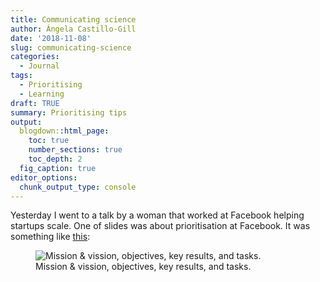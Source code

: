```yaml
---
title: Communicating science
author: Ángela Castillo-Gill
date: '2018-11-08'
slug: communicating-science
categories:
  - Journal
tags: 
  - Prioritising
  - Learning
draft: TRUE
summary: Prioritising tips 
output:
  blogdown::html_page:
    toc: true
    number_sections: true
    toc_depth: 2
  fig_caption: true
editor_options: 
  chunk_output_type: console
---
```


Yesterday I went to a talk by a woman that worked at Facebook helping startups scale. One of slides was about prioritisation at Facebook. It was something like [this](https://www.scrumdesk.com/wp-content/uploads/okr-1.png): 

![Mission & vission, objectives, key results, and tasks.](/journal/journal-template_files/okrs.png)

